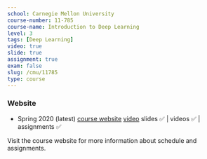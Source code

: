 ```yaml
---
school: Carnegie Mellon University
course-number: 11-785
course-name: Introduction to Deep Learning
level: 3
tags: [Deep Learning]
video: true
slide: true
assignment: true
exam: false
slug: /cmu/11785
type: course
---
```



### Website

- Spring 2020 (latest) [course website](https://deeplearning.cs.cmu.edu/S20/index.html) [video](https://www.youtube.com/playlist?list=PLp-0K3kfddPzCnS4CqKphh-zT3aDwybDe) slides ✅ | videos ✅ | assignments ✅

Visit the course website for more information about schedule and assignments.
